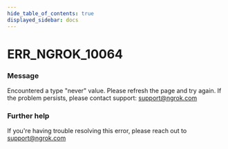 ```yaml
---
hide_table_of_contents: true
displayed_sidebar: docs
---
```



# ERR_NGROK_10064

### Message

Encountered a type "never" value. Please refresh the page and try again. If the problem persists, please contact support: support@ngrok.com

<ErrorDetails error="err_ngrok_10064" />

### Further help

If you're having trouble resolving this error, please reach out to [support@ngrok.com](mailto:support@ngrok.com?subject=Help%20with%20ERR_NGROK_10064)

